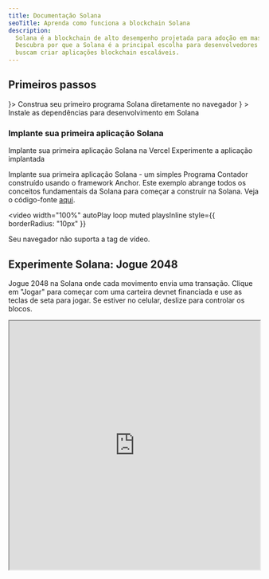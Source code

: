 ```yaml
---
title: Documentação Solana
seoTitle: Aprenda como funciona a blockchain Solana
description:
  Solana é a blockchain de alto desempenho projetada para adoção em massa.
  Descubra por que a Solana é a principal escolha para desenvolvedores que
  buscam criar aplicações blockchain escaláveis.
---
```


## Primeiros passos

<Cards>
  <Card title="Início rápido" href="/docs/intro/quick-start" icon={<Rocket />}>
    Construa seu primeiro programa Solana diretamente no navegador
  </Card>
  <Card
    title="Configurar ambiente local"
    href="/docs/intro/installation"
    icon={<Download />}
  >
    Instale as dependências para desenvolvimento em Solana
  </Card>
</Cards>

### Implante sua primeira aplicação Solana

<Cards>
  <Card
    title="Implantar na Vercel"
    href="https://vercel.com/new/clone?repository-url=https%3A%2F%2Fgithub.com%2Fsolana-developers%2Fanchor-web3js-nextjs&root-directory=frontend&demo-title=Anchor%20Web3.js%20Next.js%20Demo&demo-description=An%20example%20deployment%20of%20the%20Anchor%20Web3.js%20Next.js%20project.&demo-url=https%3A%2F%2Fanchor-web3js-nextjs.vercel.app%2F&project-name=anchor-web3js-nextjs&repository-name=anchor-web3js-nextjs"
  >
    Implante sua primeira aplicação Solana na Vercel
  </Card>
  <Card
    title="Prévia na Vercel"
    href="https://anchor-web3js-nextjs-jade.vercel.app/"
  >
    Experimente a aplicação implantada
  </Card>
</Cards>

Implante sua primeira aplicação Solana - um simples Programa Contador construído
usando o framework Anchor. Este exemplo abrange todos os conceitos fundamentais
da Solana para começar a construir na Solana. Veja o código-fonte
[aqui](https://github.com/solana-developers/anchor-web3js-nextjs).

<Accordions>
<Accordion title="Demonstração da aplicação">

<video
  width="100%"
  autoPlay
  loop
  muted
  playsInline
  style={{
    borderRadius: "10px"
  }}
>
  <source src="/assets/docs/counter.mp4" type="video/mp4" />
  Seu navegador não suporta a tag de vídeo.
</video>

</Accordion>
</Accordions>

## Experimente Solana: Jogue 2048

Jogue 2048 na Solana onde cada movimento envia uma transação. Clique em "Jogar"
para começar com uma carteira devnet financiada e use as teclas de seta para
jogar. Se estiver no celular, deslize para controlar os blocos.

<Accordions>
<Accordion title="Jogar Solana 2048">

<iframe
  src="https://solplay.de/solana-2048/"
  width="100%"
  height="500"
  style={{
    borderRadius: "12px",
    border: "2px solid rgba(0, 0, 0, 0.2)",
    maxWidth: "100%",
    minHeight: "300px",
    aspectRatio: "1"
  }}
  scrolling="no"
/>

</Accordion>
</Accordions>

Desenvolvido por [Jonas](https://x.com/SolPlay_jonas), da equipe DevRel da
Solana Foundation.

## Comece a aprender

Aprenda os conceitos-chave específicos para o desenvolvimento em Solana.

<Cards>
  <Card title="Contas" href="/docs/core/accounts">
    Como a Solana armazena dados
  </Card>
  <Card title="Taxas na Solana" href="/docs/core/fees">
    Custos para enviar transações na Solana
  </Card>
  <Card title="Transações" href="/docs/core/transactions">
    Como interagir com a rede Solana
  </Card>
  <Card title="Programas" href="/docs/core/programs">
    Contratos inteligentes na Solana
  </Card>
  <Card title="Endereço Derivado de Programas" href="/docs/core/pda">
    Como gerar endereços determinísticos
  </Card>
  <Card title="Invocação Entre Programas" href="/docs/core/cpi">
    Como chamar um programa a partir de outro
  </Card>
</Cards>

### Desenvolvimento do lado do cliente

Os seguintes SDKs são os SDKs oficiais para Solana construídos pela
[Anza](https://anza.xyz).

#### SDKs oficiais

| Linguagem                | SDK                                                                |
| ------------------------ | ------------------------------------------------------------------ |
| Rust                     | [solana_sdk](/docs/clients/official/rust)                          |
| Typescript (Recomendado) | [@solana/kit](/docs/clients/official/javascript#solana-kit)        |
| Typescript (Legado)      | [@solana/web3.js](/docs/clients/official/javascript#solana-web3js) |

#### SDKs da comunidade

Os seguintes são SDKs contribuídos pela comunidade para várias linguagens:

| Linguagem | SDK                                                                                                                                       |
| --------- | ----------------------------------------------------------------------------------------------------------------------------------------- |
| Python    | [solders](https://github.com/kevinheavey/solders)                                                                                         |
| Java      | [sava](https://sava.software) ou [solanaj](https://github.com/skynetcap/solanaj) ou [solana4j](https://github.com/LMAX-Exchange/solana4j) |
| C++       | [solcpp](https://github.com/mschneider/solcpp) ou [solana-c](https://github.com/VAR-META-Tech/solana-c-sdk)                               |
| Go        | [solana-go](https://github.com/gagliardetto/solana-go)                                                                                    |
| Kotlin    | [sol4k](https://github.com/sol4k/sol4k) ou [solanaKT](https://github.com/metaplex-foundation/SolanaKT)                                    |
| Dart      | [solana](https://github.com/espresso-cash/espresso-cash-public/tree/master/packages/solana)                                               |
| C#        | [solnet](https://github.com/bmresearch/Solnet)                                                                                            |
| GdScript  | [godot](https://github.com/Virus-Axel/godot-solana-sdk/)                                                                                  |

<Callout type="warn">
  Os SDKs da comunidade não têm garantia de estarem atualizados ou incluírem
  todos os recursos dos SDKs oficiais.
</Callout>

## Executando um validator

Explore o que é necessário para operar um validator Solana e ajudar a proteger a
rede.

<Cards>
  <Card title="Validators" href="https://docs.anza.xyz/validator/anatomy">
    Nós individuais que protegem a rede Solana
  </Card>
  <Card
    title="Requisitos do sistema"
    href="https://docs.anza.xyz/operations/requirements"
  >
    Requisitos de hardware recomendados e SOL necessário para operar um
    validator
  </Card>
  <Card
    title="Configuração do validator"
    href="https://docs.anza.xyz/operations/setup-a-validator"
  >
    Configure um validator e conecte-se a um cluster pela primeira vez
  </Card>
</Cards>

## Obtendo suporte

Obtenha ajuda da comunidade Solana no
[Solana StackExchange](https://solana.stackexchange.com).
